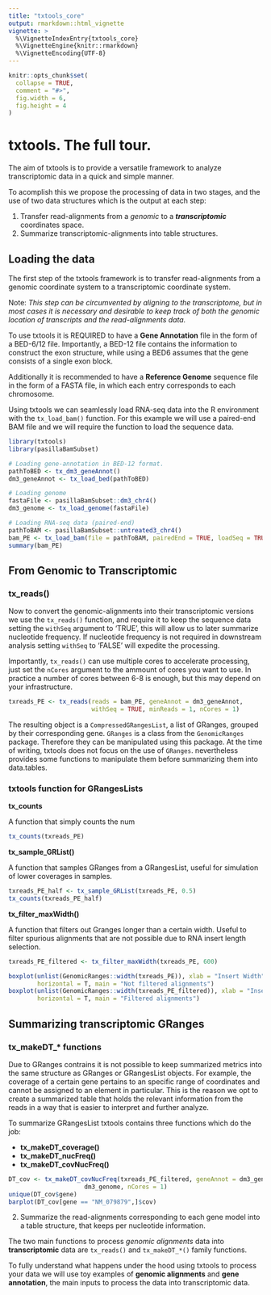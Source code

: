 ```yaml
---
title: "txtools_core"
output: rmarkdown::html_vignette
vignette: >
  %\VignetteIndexEntry{txtools_core}
  %\VignetteEngine{knitr::rmarkdown}
  %\VignetteEncoding{UTF-8}
---
```


```r
knitr::opts_chunk$set(
  collapse = TRUE,
  comment = "#>",  
  fig.width = 6, 
  fig.height = 4
)
```

# txtools. The full tour.


The aim of txtools is to provide a versatile framework to analyze transcriptomic
data in a quick and simple manner. 

To acomplish this we propose the processing of data in two stages, and the 
use of two data structures which is the output at each step:

1. Transfer read-alignments from a *genomic* to  a ***transcriptomic*** 
coordinates space.
2. Summarize transcriptomic-alignments into table structures.

## Loading the data

The first step of the txtools framework is to transfer read-alignments from a
genomic coordinate system to a transcriptomic coordinate system. 

Note: *This step can be circumvented by aligning to the transcriptome, but in most* 
*cases it is necessary and desirable to keep track of both the genomic location*
*of transcripts and the read-alignments data.*

To use txtools it is REQUIRED to have a **Gene Annotation** file in the
form of a BED-6/12 file. Importantly, a BED-12 file contains the information 
to construct the exon structure, while using a BED6 assumes that the gene
consists of a single exon block.

Additionally it is recommended to have a **Reference Genome** sequence file
in the form of a FASTA file, in which each entry corresponds to each chromosome.

Using txtools we can seamlessly load RNA-seq data into the R environment
with the `tx_load_bam()` function. For this example we will use a paired-end
BAM file and we will require the function to load the sequence data.

```r
library(txtools)
library(pasillaBamSubset)

# Loading gene-annotation in BED-12 format.
pathToBED <- tx_dm3_geneAnnot()
dm3_geneAnnot <- tx_load_bed(pathToBED)

# Loading genome
fastaFile <- pasillaBamSubset::dm3_chr4()
dm3_genome <- tx_load_genome(fastaFile)

# Loading RNA-seq data (paired-end)
pathToBAM <- pasillaBamSubset::untreated3_chr4()
bam_PE <- tx_load_bam(file = pathToBAM, pairedEnd = TRUE, loadSeq = TRUE)
summary(bam_PE)
```

## From Genomic to Transcriptomic

### tx_reads()

Now to convert the genomic-alignments into their transcriptomic versions we
use the `tx_reads()` function, and require it to keep the sequence data 
setting the `withSeq` argument to 'TRUE', this will allow us to later summarize
nucleotide frequency. If nucleotide frequency is not required in downstream 
analysis setting `withSeq` to 'FALSE' will expedite the processing. 

Importantly, `tx_reads()` can use multiple cores to accelerate processing,
just set the `nCores` argument to the ammount of cores you want to use.
In practice a number of cores between 6-8 is enough, but this may depend on 
your infrastructure.

```r
txreads_PE <- tx_reads(reads = bam_PE, geneAnnot = dm3_geneAnnot, 
                       withSeq = TRUE, minReads = 1, nCores = 1)
```

The resulting object is a `CompressedGRangesList`, a list of GRanges,
grouped by their corresponding gene. `GRanges` is a class from the
`GenomicRanges` package. Therefore they can be manipulated using this 
package. At the time of writing, txtools does not focus on the use of `GRanges`.
nevertheless provides some functions to manipulate them before summarizing them
into data.tables.

### txtools function for GRangesLists

**tx_counts**

A function that simply counts the num

```r
tx_counts(txreads_PE)
```


**tx_sample_GRList()**

A function that samples GRanges from a GRangesList, useful for simulation 
of lower coverages in samples.

```r
txreads_PE_half <- tx_sample_GRList(txreads_PE, 0.5)
tx_counts(txreads_PE_half)
```

**tx_filter_maxWidth()**

A function that filters out Granges longer than a certain width. Useful to
filter spurious alignments that are not possible due to RNA insert length
selection.

```r
txreads_PE_filtered <- tx_filter_maxWidth(txreads_PE, 600)

boxplot(unlist(GenomicRanges::width(txreads_PE)), xlab = "Insert Width",
        horizontal = T, main = "Not filtered alignments") 
boxplot(unlist(GenomicRanges::width(txreads_PE_filtered)), xlab = "Insert Width",
        horizontal = T, main = "Filtered alignments") 
```

## Summarizing transcriptomic GRanges

### tx_makeDT_* functions

Due to GRanges contrains it is not possible to keep summarized metrics into the 
same structure as GRanges or GRangesList objects. For example, the coverage
of a certain gene pertains to an specific range of coordinates and cannot be 
assigned to an element in particular. This is the reason we opt to create
a summarized table that holds the relevant information from the reads in a way
that is easier to interpret and further analyze.

To summarize GRangesList txtools contains three functions which do the job:

* **tx_makeDT_coverage()**
* **tx_makeDT_nucFreq()**
* **tx_makeDT_covNucFreq()**


```r
DT_cov <- tx_makeDT_covNucFreq(txreads_PE_filtered, geneAnnot = dm3_geneAnnot,
                     dm3_genome, nCores = 1)
unique(DT_cov$gene)
barplot(DT_cov[gene == "NM_079879",]$cov)
```

2. Summarize the read-alignments corresponding to each gene model into 
a table structure, that keeps per nucleotide information. 

The two main functions to process *genomic alignments* data
into **transcriptomic** data are `tx_reads()` and `tx_makeDT_*()` family 
functions.

To fully understand what happens under the hood using txtools to process your 
data we will use toy examples of **genomic alignments** and **gene annotation**,
the main inputs to process the data into transcriptomic data.
